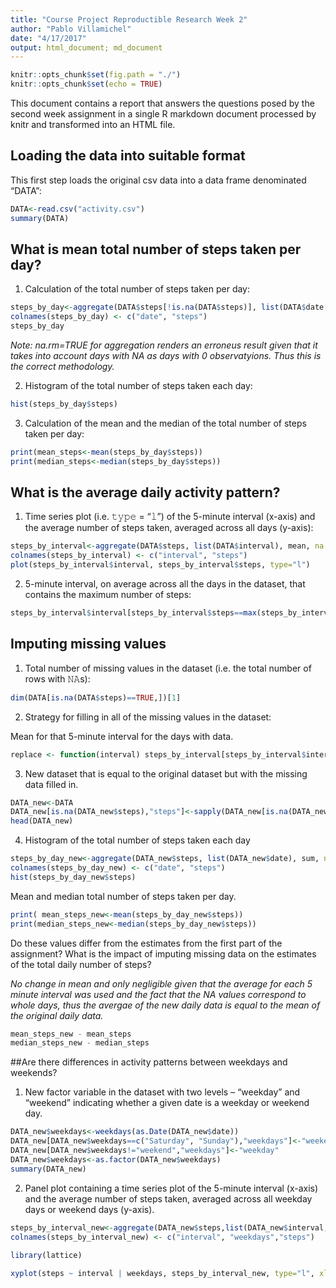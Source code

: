 ```yaml
---
title: "Course Project Reproductible Research Week 2"
author: "Pablo Villamichel"
date: "4/17/2017"
output: html_document; md_document
---
```


```r
knitr::opts_chunk$set(fig.path = "./")
knitr::opts_chunk$set(echo = TRUE)
```

This document contains a report that answers the questions posed by the second week assignment in a single R markdown document processed by knitr and  transformed into an HTML file.

## Loading the data into suitable format

This first step loads the original csv data into a data frame denominated "DATA":

```r
DATA<-read.csv("activity.csv")
summary(DATA)
```

## What is mean total number of steps taken per day?

1. Calculation of the total number of steps taken per day:

```r
steps_by_day<-aggregate(DATA$steps[!is.na(DATA$steps)], list(DATA$date[!is.na(DATA$steps)]), sum, na.rm=FALSE)
colnames(steps_by_day) <- c("date", "steps")
steps_by_day
```

*Note: na.rm=TRUE for aggregation renders an erroneus result given that it takes into account days with NA as days with 0 observatyions. Thus this is the correct methodology.*

2. Histogram of the total number of steps taken each day:

```r
hist(steps_by_day$steps)
```

3. Calculation of the mean and the median of the total number of steps taken per day:

```r
print(mean_steps<-mean(steps_by_day$steps))
print(median_steps<-median(steps_by_day$steps))
```

## What is the average daily activity pattern?

1. Time series plot (i.e. 𝚝𝚢𝚙𝚎 = "𝚕") of the 5-minute interval (x-axis) and the average number of steps taken, averaged across all days (y-axis):

```r
steps_by_interval<-aggregate(DATA$steps, list(DATA$interval), mean, na.rm=TRUE)
colnames(steps_by_interval) <- c("interval", "steps")
plot(steps_by_interval$interval, steps_by_interval$steps, type="l")
```

2. 5-minute interval, on average across all the days in the dataset, that contains the maximum number of steps:

```r
steps_by_interval$interval[steps_by_interval$steps==max(steps_by_interval$steps)]
```

## Imputing missing values

1. Total number of missing values in the dataset (i.e. the total number of rows with 𝙽𝙰s):

```r
dim(DATA[is.na(DATA$steps)==TRUE,])[1]
```

2. Strategy for filling in all of the missing values in the dataset: 

Mean for that 5-minute interval for the days with data.

```r
replace <- function(interval) steps_by_interval[steps_by_interval$interval==interval,"steps"]
```

3. New dataset that is equal to the original dataset but with the missing data filled in.

```r
DATA_new<-DATA
DATA_new[is.na(DATA_new$steps),"steps"]<-sapply(DATA_new[is.na(DATA_new$steps),"interval"],replace)
head(DATA_new)
```

4. Histogram of the total number of steps taken each day 

```r
steps_by_day_new<-aggregate(DATA_new$steps, list(DATA_new$date), sum, na.rm=TRUE)
colnames(steps_by_day_new) <- c("date", "steps")
hist(steps_by_day_new$steps)
```

Mean and median total number of steps taken per day. 

```r
print( mean_steps_new<-mean(steps_by_day_new$steps))
print(median_steps_new<-median(steps_by_day_new$steps))
```

Do these values differ from the estimates from the first part of the assignment? What is the impact of imputing missing data on the estimates of the total daily number of steps?

*No change in mean and only negligible given that the average for each 5 minute interval was used and the fact that the NA values correspond to whole days, thus the avergae of the new daily data is equal to the mean of the original daily data.*

```r
mean_steps_new - mean_steps
median_steps_new - median_steps
```

##Are there differences in activity patterns between weekdays and weekends?

1. New factor variable in the dataset with two levels – “weekday” and “weekend” indicating whether a given date is a weekday or weekend day.

```r
DATA_new$weekdays<-weekdays(as.Date(DATA_new$date))
DATA_new[DATA_new$weekdays==c("Saturday", "Sunday"),"weekdays"]<-"weekend"
DATA_new[DATA_new$weekdays!="weekend","weekdays"]<-"weekday"
DATA_new$weekdays<-as.factor(DATA_new$weekdays)
summary(DATA_new)
```

2. Panel plot containing a time series plot of the 5-minute interval (x-axis) and the average number of steps taken, averaged across all weekday days or weekend days (y-axis). 

```r

steps_by_interval_new<-aggregate(DATA_new$steps,list(DATA_new$interval, DATA_new$weekdays),mean)
colnames(steps_by_interval_new) <- c("interval", "weekdays","steps")
        
library(lattice)

xyplot(steps ~ interval | weekdays, steps_by_interval_new, type="l", xlab="Interval", ylab="Number of steps", layout=(c(1,2)))
```
